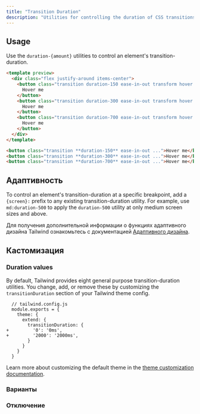 ```yaml
---
title: "Transition Duration"
description: "Utilities for controlling the duration of CSS transitions."
---
```




## Usage

Use the `duration-{amount}` utilities to control an element's transition-duration.

```html emerald
<template preview>
  <div class="flex justify-around items-center">
    <button class="transition duration-150 ease-in-out transform hover:scale-125 bg-emerald-600 text-white font-semibold py-3 px-6 rounded-md">
      Hover me
    </button>
    <button class="transition duration-300 ease-in-out transform hover:scale-125 bg-emerald-600 text-white font-semibold py-3 px-6 rounded-md">
      Hover me
    </button>
    <button class="transition duration-700 ease-in-out transform hover:scale-125 bg-emerald-600 text-white font-semibold py-3 px-6 rounded-md">
      Hover me
    </button>
  </div>
</template>

<button class="transition **duration-150** ease-in-out ...">Hover me</button>
<button class="transition **duration-300** ease-in-out ...">Hover me</button>
<button class="transition **duration-700** ease-in-out ...">Hover me</button>
```

## Адаптивность

To control an element's transition-duration at a specific breakpoint, add a `{screen}:` prefix to any existing transition-duration utility. For example, use `md:duration-500` to apply the `duration-500` utility at only medium screen sizes and above.

Для получения дополнительной информации о функциях адаптивного дизайна Tailwind ознакомьтесь с документацией [Адаптивного дизайна](/docs/responsive-design).

## Кастомизация

### Duration values

By default, Tailwind provides eight general purpose transition-duration utilities. You change, add, or remove these by customizing the `transitionDuration` section of your Tailwind theme config.

```diff-js
  // tailwind.config.js
  module.exports = {
    theme: {
      extend: {
        transitionDuration: {
+         '0': '0ms',
+         '2000': '2000ms',
        }
      }
    }
  }
```

Learn more about customizing the default theme in the [theme customization documentation](/docs/theme#customizing-the-default-theme).

### Варианты

<Variants plugin="transitionDuration" name="transition-duration" />

### Отключение

<Disabling plugin="transitionDuration" name="transition-duration" />
